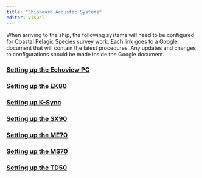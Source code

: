 ```yaml
---
title: "Shipboard Acoustic Systems"
editor: visual
---
```


When arriving to the ship, the following systems will need to be configured for Coastal Pelagic Species survey work. Each link goes to a Google document that will contain the latest procedures. Any updates and changes to configurations should be made inside the Google document.

### [Setting up the Echoview PC](https://docs.google.com/document/d/1Y5CusFhDtzmXd9uSKsmuxuv1_e89IZr_s9OJnlTO2bo/edit?tab=t.0)

### [Setting up the EK80](https://docs.google.com/document/d/1gSM3gncXs9ib9nw_bhjDMKNhckJLiIoCP-6190KaKYw/edit?tab=t.0#heading=h.6lvb5klh6mga)

### [Setting up K-Sync](https://docs.google.com/document/d/11Ju1Brnex81VLBV8OgXiM5tBz53O4Sp1SVi2GZ-nL0U/edit?tab=t.0)

### [Setting up the SX90](https://docs.google.com/document/d/1xpK0V3BOowT4-tYYqCGjt3ZFu-4nDNDYrgcB812NmpE/edit?tab=t.0#heading=h.urmdmushrac6)

### [Setting up the ME70](https://docs.google.com/document/d/1TgGsbRrscdD-WT3vjXsU-4lgMSGlYuhyzr5X2OQWEa8/edit?tab=t.0#heading=h.bp883fy6wafz)

### [Setting up the MS70](https://docs.google.com/document/d/1_t72M_saCPSwSqS34yKpLjNTntlIcZF4ZPTUtmI2tTE/edit?tab=t.0#heading=h.s7w2kbfstp75)

### [Setting up the TD50](https://docs.google.com/document/d/1TkTWt9I8nTIFthEA0Uye8jIfkkdUR4_NraJv81-_xLg/edit?tab=t.0#heading=h.yg0bv1i6n7c7)
